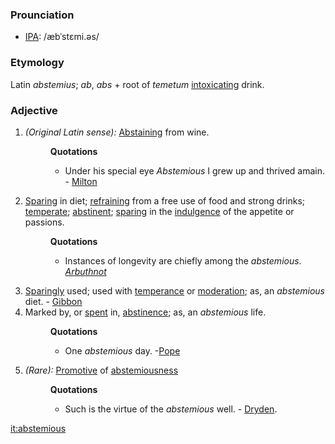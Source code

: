 ===Prounciation===
*[[International Phonetic Alphabet|IPA]]: /æbˈstɛmi.əs/

===Etymology===
Latin ''abstemius''; ''ab'', ''abs'' + root of ''temetum'' [[intoxicating]] drink.

===Adjective===
#''(Original Latin sense):'' [[Abstaining]] from wine. 
#:'''Quotations'''
#:*Under his special eye ''Abstemious'' I grew up and thrived amain. - [[Milton ]]
#[[Sparing]] in diet; [[refraining]] from a free use of food and strong drinks; [[temperate]]; [[abstinent]]; [[sparing]] in the [[indulgence]] of the appetite or passions.
#:'''Quotations'''
#:*Instances of longevity are chiefly among the ''abstemious''. ''[[Arbuthnot]]''
#[[Sparingly]] used; used with [[temperance]] or [[moderation]]; as, an ''abstemious'' diet. - [[Gibbon]]
#Marked by, or [[spent]] in, [[abstinence]]; as, an ''abstemious'' life.
#:'''Quotations'''
#:*One ''abstemious'' day. -[[Pope]]
#''(Rare):'' [[Promotive]] of [[abstemiousness]]
#:'''Quotations'''
#:*Such is the virtue of the ''abstemious'' well. - [[Dryden]].

[[it:abstemious]]